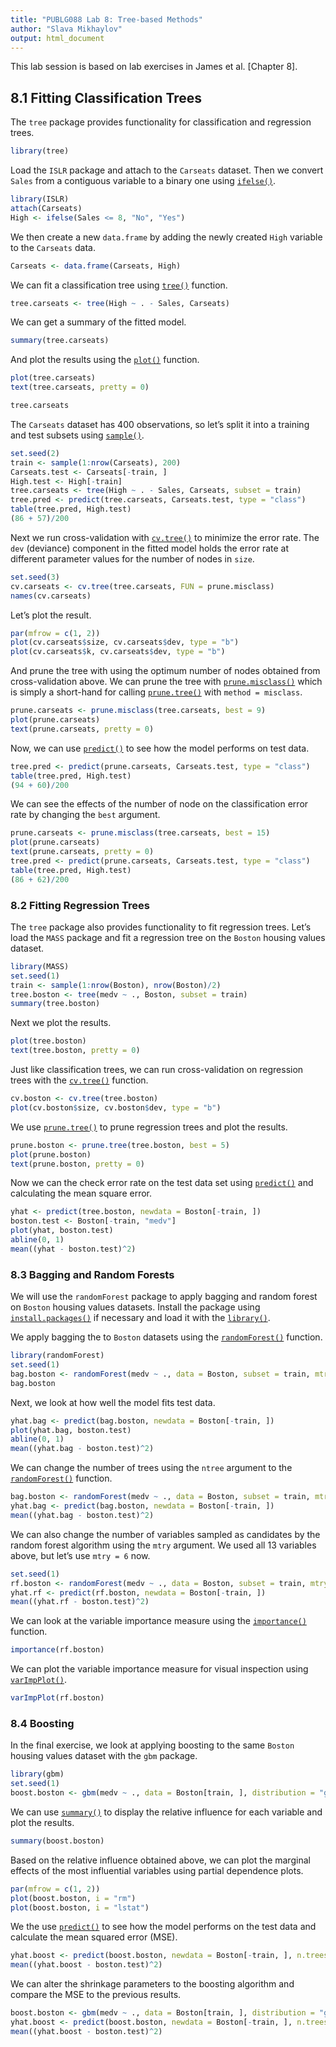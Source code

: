 ```yaml
---
title: "PUBLG088 Lab 8: Tree-based Methods"
author: "Slava Mikhaylov"
output: html_document
---
```



This lab session is based on lab exercises in James et al. [Chapter 8].


## 8.1 Fitting Classification Trees

The `tree` package provides functionality for classification and regression trees. 

```r
library(tree)
```

Load the `ISLR` package and attach to the `Carseats` dataset. Then we convert `Sales` from a contiguous variable to a binary one using [`ifelse()`](http://bit.ly/R_ifelse).

```r
library(ISLR)
attach(Carseats)
High <- ifelse(Sales <= 8, "No", "Yes")
```

We then create a new `data.frame` by adding the newly created `High` variable to the `Carseats` data.

```r
Carseats <- data.frame(Carseats, High)
```

We can fit a classification tree using [`tree()`](http://bit.ly/R_tree) function.

```r
tree.carseats <- tree(High ~ . - Sales, Carseats)
```

We can get a summary of the fitted model.

```r
summary(tree.carseats)
```

And plot the results using the [`plot()`](http://bit.ly/R_plot) function.

```r
plot(tree.carseats)
text(tree.carseats, pretty = 0)
```

```r
tree.carseats
```

The `Carseats` dataset has 400 observations, so let's split it into a training and test subsets using [`sample()`](http://bit.ly/R_plot).

```r
set.seed(2)
train <- sample(1:nrow(Carseats), 200)
Carseats.test <- Carseats[-train, ]
High.test <- High[-train]
tree.carseats <- tree(High ~ . - Sales, Carseats, subset = train)
tree.pred <- predict(tree.carseats, Carseats.test, type = "class")
table(tree.pred, High.test)
(86 + 57)/200
```

Next we run cross-validation with [`cv.tree()`](http://bit.ly/R_cv_tree) to minimize the error rate. The `dev` (deviance) component in the fitted model holds the error rate at different parameter values for the number of nodes in `size`.

```r
set.seed(3)
cv.carseats <- cv.tree(tree.carseats, FUN = prune.misclass)
names(cv.carseats)
```

Let's plot the result.

```r
par(mfrow = c(1, 2))
plot(cv.carseats$size, cv.carseats$dev, type = "b")
plot(cv.carseats$k, cv.carseats$dev, type = "b")
```

And prune the tree with using the optimum number of nodes obtained from cross-validation above. We can prune the tree with [`prune.misclass()`](http://bit.ly/R_prune_tree) which is simply a short-hand for calling [`prune.tree()`](http://bit.ly/R_prune_tree) with `method = misclass`.

```r
prune.carseats <- prune.misclass(tree.carseats, best = 9)
plot(prune.carseats)
text(prune.carseats, pretty = 0)
```

Now, we can use [`predict()`](http://bit.ly/R_predict) to see how the model performs on test data.

```r
tree.pred <- predict(prune.carseats, Carseats.test, type = "class")
table(tree.pred, High.test)
(94 + 60)/200
```

We can see the effects of the number of node on the classification error rate by changing the `best` argument.

```r
prune.carseats <- prune.misclass(tree.carseats, best = 15)
plot(prune.carseats)
text(prune.carseats, pretty = 0)
tree.pred <- predict(prune.carseats, Carseats.test, type = "class")
table(tree.pred, High.test)
(86 + 62)/200
```

### 8.2 Fitting Regression Trees

The `tree` package also provides functionality to fit regression trees. Let's load the `MASS` package and fit a regression tree on the `Boston` housing values dataset.

```r
library(MASS)
set.seed(1)
train <- sample(1:nrow(Boston), nrow(Boston)/2)
tree.boston <- tree(medv ~ ., Boston, subset = train)
summary(tree.boston)
```

Next we plot the results.

```r
plot(tree.boston)
text(tree.boston, pretty = 0)
```

Just like classification trees, we can run cross-validation on regression trees with the [`cv.tree()`](http://bit.ly/R_cv_tree) function.

```r
cv.boston <- cv.tree(tree.boston)
plot(cv.boston$size, cv.boston$dev, type = "b")
```

We use [`prune.tree()`](http://bit.ly/R_prune_tree) to prune regression trees and plot the results.

```r
prune.boston <- prune.tree(tree.boston, best = 5)
plot(prune.boston)
text(prune.boston, pretty = 0)
```

Now we can the check error rate on the test data set using [`predict()`](http://bit.ly/R_predict) and calculating the mean square error.

```r
yhat <- predict(tree.boston, newdata = Boston[-train, ])
boston.test <- Boston[-train, "medv"]
plot(yhat, boston.test)
abline(0, 1)
mean((yhat - boston.test)^2)
```

### 8.3 Bagging and Random Forests

We will use the `randomForest` package to apply bagging and random forest on `Boston` housing values datasets. Install the package using [`install.packages()`](http://bit.ly/R_install_packages) if necessary and load it with the [`library()`](http://bit.ly/R_library).

We apply bagging the to `Boston` datasets using the [`randomForest()`](http://bit.ly/R_random_forest) function.

```r
library(randomForest)
set.seed(1)
bag.boston <- randomForest(medv ~ ., data = Boston, subset = train, mtry = 13, importance = TRUE)
bag.boston
```

Next, we look at how well the model fits test data.

```r
yhat.bag <- predict(bag.boston, newdata = Boston[-train, ])
plot(yhat.bag, boston.test)
abline(0, 1)
mean((yhat.bag - boston.test)^2)
```

We can change the number of trees using the `ntree` argument to the [`randomForest()`](http://bit.ly/R_random_forest) function.

```r
bag.boston <- randomForest(medv ~ ., data = Boston, subset = train, mtry = 13, ntree = 25)
yhat.bag <- predict(bag.boston, newdata = Boston[-train, ])
mean((yhat.bag - boston.test)^2)
```

We can also change the number of variables sampled as candidates by the random forest algorithm using the `mtry` argument. We used all 13 variables above, but let's use `mtry = 6` now.

```r
set.seed(1)
rf.boston <- randomForest(medv ~ ., data = Boston, subset = train, mtry = 6, importance = TRUE)
yhat.rf <- predict(rf.boston, newdata = Boston[-train, ])
mean((yhat.rf - boston.test)^2)
```

We can look at the variable importance measure using the [`importance()`](http://bit.ly/R_importance) function.

```r
importance(rf.boston)
```

We can plot the variable importance measure for visual inspection using [`varImpPlot()`](http://bit.ly/R_var_imp_plot).

```r
varImpPlot(rf.boston)
```

### 8.4 Boosting

In the final exercise, we look at applying boosting to the same `Boston` housing values dataset with the `gbm` package.

```r
library(gbm)
set.seed(1)
boost.boston <- gbm(medv ~ ., data = Boston[train, ], distribution = "gaussian", n.trees = 5000, interaction.depth = 4)
```

We can use [`summary()`](http://bit.ly/R_summary) to display the relative influence for each variable and plot the results. 

```r
summary(boost.boston)
```

Based on the relative influence obtained above, we can plot the marginal effects of the most influential variables using partial dependence plots.

```r
par(mfrow = c(1, 2))
plot(boost.boston, i = "rm")
plot(boost.boston, i = "lstat")
```

We the use [`predict()`](http://bit.ly/R_predict) to see how the model performs on the test data and calculate the mean squared error (MSE).

```r
yhat.boost <- predict(boost.boston, newdata = Boston[-train, ], n.trees = 5000)
mean((yhat.boost - boston.test)^2)
```

We can alter the shrinkage parameters to the boosting algorithm and compare the MSE to the previous results.

```r
boost.boston <- gbm(medv ~ ., data = Boston[train, ], distribution = "gaussian", n.trees = 5000, interaction.depth = 4, shrinkage = 0.2, verbose = FALSE)
yhat.boost <- predict(boost.boston, newdata = Boston[-train, ], n.trees = 5000)
mean((yhat.boost - boston.test)^2)
```
